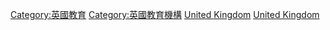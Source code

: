 [[Category:英國教育|Category:英國教育]]
[[Category:英國教育機構|Category:英國教育機構]]
[[Category:欧洲各教育机构人物|United Kingdom]]
[[Category:各国各教育机构人物|United Kingdom]]